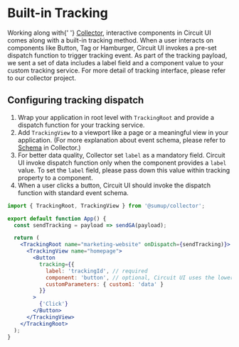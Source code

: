 
<Meta title="Advanced/Built-in Tracking" />

# Built-in Tracking

<Intro>
  Working along with{' '}
  <a href="https://github.com/sumup-oss/collector">Collector</a>, interactive
  components in Circuit UI comes along with a built-in tracking method. When a
  user interacts on components like Button, Tag or Hamburger, Circuit UI invokes
  a pre-set dispatch function to trigger tracking event. As part of the tracking
  payload, we sent a set of data includes a label field and a component value to
  your custom tracking service. For more detail of tracking interface, please
  refer to our collector project.
</Intro>

## Configuring tracking dispatch

1. Wrap your application in root level with `TrackingRoot` and provide a dispatch function for your tracking service.
2. Add `TrackingView` to a viewport like a page or a meaningful view in your application. (For more explanation about event schema, please refer to [Schema](https://github.com/sumup-oss/collector#schema) in Collector.)
3. For better data quality, Collector set `label` as a mandatory field. Circuit UI invoke dispatch function only when the component provides a `label` value. To set the `label` field, please pass down this value within tracking property to a component.
4. When a user clicks a button, Circuit UI should invoke the dispatch function with standard event schema.

```jsx
import { TrackingRoot, TrackingView } from '@sumup/collector';

export default function App() {
  const sendTracking = payload => sendGA(payload);

  return (
    <TrackingRoot name="marketing-website" onDispatch={sendTracking)}>
      <TrackingView name="homepage">
        <Button
          tracking={{
            label: 'trackingId', // required
            component: 'button', // optional, Circuit UI uses the lowercase component name by default
            customParameters: { custom1: 'data' }
          }}
        >
          {'Click'}
        </Button>
      </TrackingView>
    </TrackingRoot>
  );
}
```
